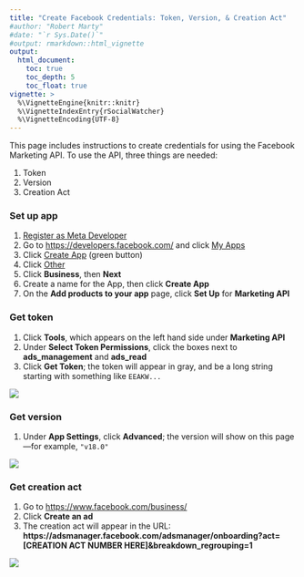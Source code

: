```yaml
---
title: "Create Facebook Credentials: Token, Version, & Creation Act"
#author: "Robert Marty"
#date: "`r Sys.Date()`"
#output: rmarkdown::html_vignette
output:
  html_document:
    toc: true
    toc_depth: 5
    toc_float: true
vignette: >
  %\VignetteEngine{knitr::knitr}
  %\VignetteIndexEntry{rSocialWatcher}
  %\VignetteEncoding{UTF-8}
---
```


This page includes instructions to create credentials for using the Facebook Marketing API. To use the API, three things are needed:

1. Token
2. Version
3. Creation Act

### Set up app

1. [Register as Meta Developer](https://developers.facebook.com/docs/development/register/)
2. Go to [https://developers.facebook.com/](https://developers.facebook.com/) and click [My Apps](https://developers.facebook.com/apps/?show_reminder=true)
3. Click [Create App](https://developers.facebook.com/apps/creation/) (green button)
4. Click [Other](https://developers.facebook.com/apps/create/?show_additional_prod_app_info=false&internal_test_app_surface_skipped=false)
5. Click __Business__, then __Next__
6. Create a name for the App, then click __Create App__
7. On the __Add products to your app__ page, click __Set Up__ for __Marketing API__

### Get token

1. Click __Tools__, which appears on the left hand side under __Marketing API__
2. Under __Select Token Permissions__, click the boxes next to __ads_management__ and __ads_read__
3. Click __Get Token__; the token will appear in gray, and be a long string starting with something like `EEAKW...`

![](../man/figures/cred_instructions_token.png)

### Get version

1. Under __App Settings__, click __Advanced__; the version will show on this page---for example, `"v18.0"`

![](../man/figures/cred_instructions_version.png)

### Get creation act

1. Go to [https://www.facebook.com/business/](https://www.facebook.com/business/)
2. Click __Create an ad__
3. The creation act will appear in the URL: __https://adsmanager.facebook.com/adsmanager/onboarding?act=[CREATION ACT NUMBER HERE]&breakdown_regrouping=1__

![](../man/figures/cred_instructions_cact.png)

